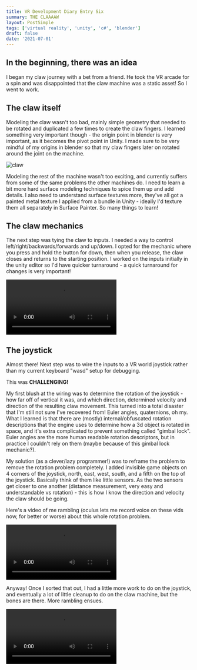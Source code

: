 ```yaml
---
title: VR Development Diary Entry Six
summary: THE CLAAAAW
layout: PostSimple
tags: ['virtual reality', 'unity', 'c#', 'blender']
draft: false
date: '2021-07-01'
---
```


## In the beginning, there was an idea

I began my claw journey with a bet from a friend. He took the VR arcade for a spin and was disappointed that the claw machine was a static asset! So I went to work.

## The claw itself

Modeling the claw wasn't too bad, mainly simple geometry that needed to be rotated and duplicated a few times to create the claw fingers. I learned something very important though - the origin point in blender is very important, as it becomes the pivot point in Unity. I made sure to be very mindful of my origins in blender so that my claw fingers later on rotated around the joint on the machine.

![claw](/static/images/vr/claw.png)

Modeling the rest of the machine wasn't too exciting, and currently suffers from some of the same problems the other machines do. I need to learn a bit more hard surface modeling techniques to spice them up and add details. I also need to understand surface textures more, they've all got a painted metal texture I applied from a bundle in Unity - ideally I'd texture them all separately in Surface Painter. So many things to learn!

## The claw mechanics

The next step was tying the claw to inputs. I needed a way to control left/right/backwards/forwards and up/down. I opted for the mechanic where you press and hold the button for down, then when you release, the claw closes and returns to the starting position. I worked on the inputs initially in the unity editor so I'd have quicker turnaround - a quick turnaround for changes is very important!

<video controls>
    <source src="/static/videos/vr/claw-mechanics.mp4"/>
</video>

## The joystick

Almost there! Next step was to wire the inputs to a VR world joystick rather than my current keyboard "wasd" setup for debugging.

This was **CHALLENGING!**

My first blush at the wiring was to determine the rotation of the joystick - how far off of vertical it was, and which direction, determined velocity and direction of the resulting claw movement. This turned into a total disaster that I'm still not sure I've recovered from! Euler angles, quaternions, oh my. What I learned is that there are (mostly) internal/obfuscated rotation descriptions that the engine uses to determine how a 3d object is rotated in space, and it's extra complicated to prevent something called "gimbal lock". Euler angles are the more human readable rotation descriptors, but in practice I couldn't rely on them (maybe because of this gimbal lock mechanic?).

My solution (as a clever/lazy programmer!) was to reframe the problem to remove the rotation problem completely. I added invisible game objects on 4 corners of the joystick, north, east, west, south, and a fifth on the top of the joystick. Basically think of them like little sensors. As the two sensors get closer to one another (distance measurement, very easy and understandable vs rotation) - this is how I know the direction and velocity the claw should be going.

Here's a video of me rambling (oculus lets me record voice on these vids now, for better or worse) about this whole rotation problem.

<video controls>
    <source src="/static/videos/vr/claw-ramble-one.mp4"/>
</video>

Anyway! Once I sorted that out, I had a little more work to do on the joystick, and eventually a lot of little cleanup to do on the claw machine, but the bones are there. More rambling ensues.

<video controls>
    <source src="/static/videos/vr/claw-ramble-two.mp4"/>
</video>